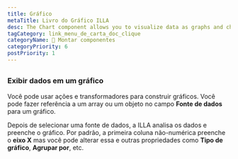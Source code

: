 ```yaml
---
title: Gráfico
metaTitle: Livro do Gráfico ILLA
desc: The Chart component allows you to visualize data as graphs and charts. It's built using Chart.js.
tagCategory: link_menu_de_carta_doc_clique
categoryName: 🧬 Montar componentes
categoryPriority: 6
postPriority: 1
---
```


## <h2 hidden>Chart</h2>

### Exibir dados em um gráfico

Você pode usar ações e transformadores para construir gráficos. Você pode fazer referência a um array ou um objeto no campo **Fonte de dados** para um gráfico. 

Depois de selecionar uma fonte de dados, a ILLA analisa os dados e preenche o gráfico. Por padrão, a primeira coluna não-numérica preenche o **eixo X** mas você pode alterar essa e outras propriedades como **Tipo de gráfico**, **Agrupar por**, etc.

<img src='https://cdn.illacloud.com/official-website/img/docs/assemble/chart1.png' alt="" />

<img src='https://cdn.illacloud.com/official-website/img/docs/assemble/chart2.png' alt="" />
